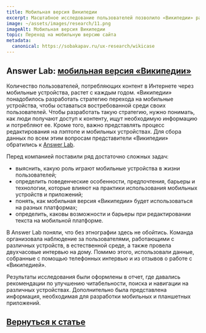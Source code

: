 ```yaml
---
title: Мобильная версия Википедии
excerpt: Масштабное исследование пользователей позволило «Википедии» разработать стратегию перехода на мобильные устройства
image: ~/assets/images/research/11.png
imageAlt: Мобильная версия Википедии
topic: Переход на мобильную версию сайта
metadata:
  canonical: https://sobakapav.ru/ux-research/wikicase
---
```



## Answer Lab: [мобильная версия «Википедии»](http://www.answerlab.com/clients/case-studies/wikipedia-study)

Количество пользователей, потребляющих контент в Интернете через мобильные устройства, растет с каждым годом. «Википедии» понадобилось разработать стратегию перехода на мобильные устройства, чтобы оставаться востребованной среди своих пользователей. Чтобы разработать такую стратегию, нужно понимать, как люди получают доступ к контенту, ищут необходимую информацию и потребляют ее. Кроме того, важно представлять процесс редактирования на лэптопе и мобильных устройствах. Для сбора данных по всем этим вопросам представители «Википедии» обратились к [Answer Lab](http://www.answerlab.com).

Перед компанией поставили ряд достаточно сложных задач:
- выяснить, какую роль играют мобильные устройства в жизни пользователей;
- определить поведенческие особенности, предпочтения, барьеры и технологии, которые влияют на практики использования мобильных устройств и приложений;
- понять, как мобильная версия «Википедии» будет использоваться на разных платформах;
- определить, каковы возможности и барьеры при редактировании текста на мобильной платформе.

В Answer Lab поняли, что без этнографии здесь не обойтись. Команда организовала наблюдение за пользователями, работающими с различных устройств, в естественной среде, а также провела двухчасовые интервью на дому. Помимо этого, использовали данные, собранные с помощью телефонных интервью и из отзывов о работе с «Википедией».

Результаты исследования были оформлены в отчет, где давались рекомендации по улучшению читабельности, поиска и навигации на различных устройствах. Дополнительно была представлена информация, необходимая для разработки мобильных и планшетных приложений.

## [Вернуться к статье](/ux-research/#case3)

